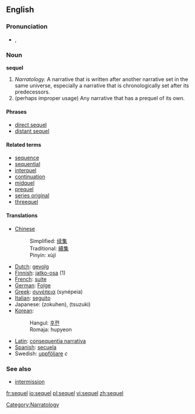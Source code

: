 ==English==

===Pronunciation===
*{{IPA|/ˈsiːkwəl/}}, {{SAMPA|/"si:kw@l/}}

===Noun===
'''sequel'''

# ''Narratology.'' A narrative that is written after another narrative set in the same universe, especially a narrative that is chronologically set after its predecessors.
# (perhaps improper usage) Any narrative that has a prequel of its own.

==== Phrases ====
* [[direct sequel]]
* [[distant sequel]]

==== Related terms ====
{{Wikipedia}}
* [[sequence]]
* [[sequential]]
* [[interquel]]
* [[continuation]]
* [[midquel]]
* [[prequel]]
* [[series original]]
* [[threequel]]

==== Translations ====
*[[Chinese]] 
*:Simplified: [[续集]] 
*:Traditional: [[續集]]
*:Pinyin: xùjí
*[[Dutch]]: [[gevolg]]
*[[Finnish]]: [[jatko-osa]] (1)
*[[French]]: [[suite]]
*[[German]]: [[Folge]]
*[[Greek]]: [[συνέπεια]] (synépeia)
*[[Italian]]: [[seguito]]
*Japanese: {{JAchar|[[続編]]}} (zokuhen), {{JAchar|[[続き]]}} (tsuzuki)
*[[Korean]]: 
*:Hangul: [[후편]]
*:Romaja: hupyeon
*[[Latin]]: [[consequentia narrativa]]
*[[Spanish]]: [[secuela]]
*Swedish: [[uppföljare]] ''c''

===See also===
* [[intermission]]

[[Category:Narratology]]

[[fr:sequel]]
[[io:sequel]]
[[pl:sequel]]
[[vi:sequel]]
[[zh:sequel]]